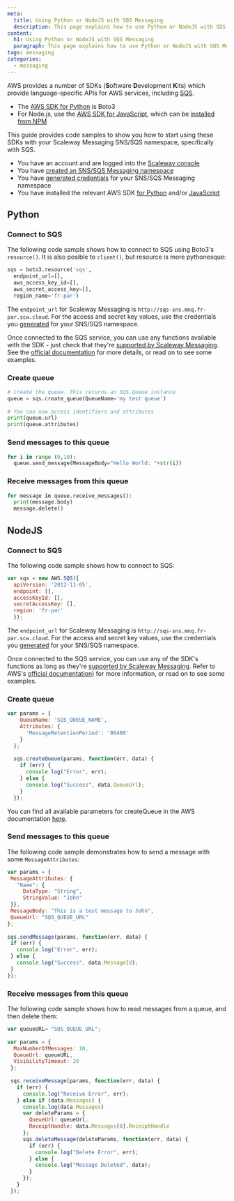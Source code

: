 ```yaml
---
meta:
  title: Using Python or NodeJS with SQS Messaging
  description: This page explains how to use Python or NodeJS with SQS Messaging and provides code samples
content:
  h1: Using Python or NodeJS with SQS Messaging
  paragraph: This page explains how to use Python or NodeJS with SQS Messaging and provides code samples
tags: messaging
categories: 
  - messaging
---
```


AWS provides a number of SDKs (**S**oftware **D**evelopment **K**its) which provide language-specific APIs for AWS services, including [SQS](/compute/messaging/concepts#sqs).

- The [AWS SDK for Python](https://aws.amazon.com/sdk-for-python/) is Boto3
- For Node.js, use the [AWS SDK for JavaScript](https://aws.amazon.com/sdk-for-javascript/), which can be [installed from NPM](https://github.com/aws/aws-sdk-js-v3#getting-started)

This guide provides code samples to show you how to start using these SDKs with your Scaleway Messaging SNS/SQS namespace, specifically with SQS.

<Message type="requirement">

  - You have an account and are logged into the [Scaleway console](https://console.scaleway.com)  
  - You have [created an SNS/SQS Messaging namespace](/compute/messaging/how-to/create-namespace/)
  - You have [generated credentials](/compute/messaging/how-to/create-credentials/) for your SNS/SQS Messaging namespace
  - You have installed the relevant AWS SDK [for Python](https://aws.amazon.com/sdk-for-python/) and/or [JavaScript](https://aws.amazon.com/sdk-for-javascript/)

</Message>

## Python

### Connect to SQS

The following code sample shows how to connect to SQS using Boto3's `resource()`. It is also posible to `client()`, but resource is more pythonesque:

```python
sqs = boto3.resource('sqs',
  endpoint_url=[],
  aws_access_key_id=[],
  aws_secret_access_key=[],
  region_name='fr-par')
```

<Message type="note">

  The `endpoint_url` for Scaleway Messaging is `http://sqs-sns.mnq.fr-par.scw.cloud`. For the access and secret key values, use the credentials you [generated](/compute/messaging/how-to/create-credentials/) for your SNS/SQS namespace.

</Message>

Once connected to the SQS service, you can use any functions available with the SDK - just check that they're [supported by Scaleway Messaging](https://developers.scaleway.com/en/products/messaging_and_queuing/api/v1alpha1/#sqs-api-support-actions). See the [official documentation](https://boto3.amazonaws.com/v1/documentation/api/latest/index.html) for more details, or read on to see some examples.

### Create queue

```python
# Create the queue. This returns an SQS.Queue instance
queue = sqs.create_queue(QueueName='my test queue')
 
# You can now access identifiers and attributes
print(queue.url)
print(queue.attributes)
```

### Send messages to this queue

```python
for i in range (0,10):
  queue.send_message(MessageBody="Hello World: "+str(i))
```

### Receive messages from this queue

```python
for message in queue.receive_messages():
  print(message.body)
  message.delete()
```

## NodeJS

### Connect to SQS

The following code sample shows how to connect to SQS:

```javascript
var sqs = new AWS.SQS({
  apiVersion: '2012-11-05',
  endpoint: [],
  accessKeyId: [],
  secretAccessKey: [],
  region: 'fr-par'
  });
```

<Message type="note">

  The `endpoint_url` for Scaleway Messaging is `http://sqs-sns.mnq.fr-par.scw.cloud`. For the access and secret key values, use the credentials you [generated](/compute/messaging/how-to/create-credentials/) for your SNS/SQS namespace.

</Message>

Once connected to the SQS service, you can use any of the SDK's functions as long as they're [supported by Scaleway Messaging](https://developers.scaleway.com/en/products/messaging_and_queuing/api/v1alpha1/#sqs-api-support-actions). Refer to AWS's [official documentation](https://docs.aws.amazon.com/AWSJavaScriptSDK/latest/AWS/SQS.html)) for more information, or read on to see some examples.

### Create queue

```javascript
var params = {
    QueueName: 'SQS_QUEUE_NAME',
    Attributes: {
      'MessageRetentionPeriod': '86400'
    }
  };
    
  sqs.createQueue(params, function(err, data) {
    if (err) {
      console.log("Error", err);
    } else {
      console.log("Success", data.QueueUrl);
    }
  });
```

You can find all available parameters for createQueue in the AWS documentation [here](https://docs.aws.amazon.com/AWSJavaScriptSDK/latest/AWS/SQS.html#createQueue-property).

### Send messages to this queue

The following code sample demonstrates how to send a message with some `MessageAttributes`:

```javascript
var params = {
 MessageAttributes: {
   "Name": {
     DataType: "String",
     StringValue: "John"
 }},
 MessageBody: "This is a test message to John",
 QueueUrl: "SQS_QUEUE_URL"
};
 
sqs.sendMessage(params, function(err, data) {
 if (err) {
   console.log("Error", err);
 } else {
   console.log("Success", data.MessageId);
 }
});
```

### Receive messages from this queue

The following code sample shows how to read messages from a queue, and then delete them:

```javascript
var queueURL= "SQS_QUEUE_URL";
 
var params = {
  MaxNumberOfMessages: 10,
  QueueUrl: queueURL,
  VisibilityTimeout: 20
 };
 
 sqs.receiveMessage(params, function(err, data) {
   if (err) {
     console.log("Receive Error", err);
   } else if (data.Messages) {
     console.log(data.Messages)
     var deleteParams = {
       QueueUrl: queueUrl,
       ReceiptHandle: data.Messages[0].ReceiptHandle
     };
     sqs.deleteMessage(deleteParams, function(err, data) {
       if (err) {
         console.log("Delete Error", err);
       } else {
         console.log("Message Deleted", data);
       }
     });
   }
 });
```